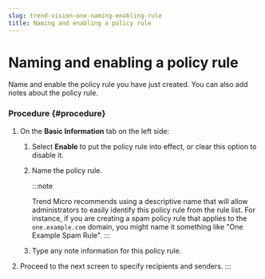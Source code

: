 ```yaml
---
slug: trend-vision-one-naming-enabling-rule
title: Naming and enabling a policy rule
---
```

# Naming and enabling a policy rule

Name and enable the policy rule you have just created. You can also add notes about the policy rule.

### Procedure {#procedure}

1.  On the **Basic Information** tab on the left side:

    1.  Select **Enable** to put the policy rule into effect, or clear this option to disable it.

    2.  Name the policy rule.

        :::note

        Trend Micro recommends using a descriptive name that will allow administrators to easily identify this policy rule from the rule list. For instance, if you are creating a spam policy rule that applies to the `one.example.com` domain, you might name it something like "One Example Spam Rule".
        :::

    3.  Type any note information for this policy rule.

2.  Proceed to the next screen to specify recipients and senders.
:::
